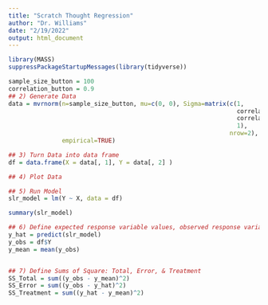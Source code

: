 ```yaml
---
title: "Scratch Thought Regression"
author: "Dr. Williams"
date: "2/19/2022"
output: html_document
---
```

```r
library(MASS)
suppressPackageStartupMessages(library(tidyverse))
```


```r
sample_size_button = 100
correlation_button = 0.9
## 2) Generate Data
data = mvrnorm(n=sample_size_button, mu=c(0, 0), Sigma=matrix(c(1, 
                                                                correlation_button,
                                                                correlation_button,
                                                                1), 
                                                              nrow=2), 
               empirical=TRUE)

## 3) Turn Data into data frame
df = data.frame(X = data[, 1], Y = data[, 2] )

## 4) Plot Data

## 5) Run Model
slr_model = lm(Y ~ X, data = df)

summary(slr_model)

## 6) Define expected response variable values, observed response variables, sample mean of the response variable
y_hat = predict(slr_model)
y_obs = df$Y
y_mean = mean(y_obs)


## 7) Define Sums of Square: Total, Error, & Treatment
SS_Total = sum((y_obs - y_mean)^2)
SS_Error = sum((y_obs - y_hat)^2)
SS_Treatment = sum((y_hat - y_mean)^2)
```

